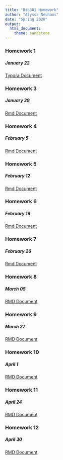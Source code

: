 ```yaml
---
title: "Bio381 Homework"
author: "Alyssa Neuhaus"
date: "Spring 2020"
output: 
  html_document: 
    theme: sandstone
---
```



### Homework 1 
##### January 22
[Typora Document](Homework01.html)

### Homework 3 
##### January 29
[Rmd Document](hw3.html) 

### Homework 4
##### February 5
[Rmd Document](Homework04.html)

### Homework 5
##### February 12
[Rmd Document](Homework05.html) 

### Homework 6
##### February 19
[Rmd Document](Homework06.html) 

### Homework 7
##### February 26
[Rmd Document](HW07.html)

### Homework 8 
##### March 05
[RMD Document](Homework08.html) 

### Homework 9 
##### March 27
[RMD Document](Homework09.html)

### Homework 10
##### April 1
[RMD Document](Homework10.html)

### Homework 11
##### April 24
[RMD Document](Homework11.html)

### Homework 12
##### April 30
[RMD Document](Homework12.html)







